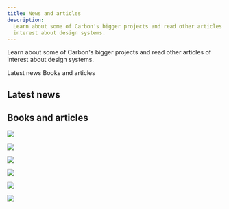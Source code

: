 ```yaml
---
title: News and articles
description:
  Learn about some of Carbon's bigger projects and read other articles of
  interest about design systems.
---
```


<PageDescription>

Learn about some of Carbon's bigger projects and read other articles of interest
about design systems.

</PageDescription>

<AnchorLinks>
  <AnchorLink>Latest news</AnchorLink>
  <AnchorLink>Books and articles</AnchorLink>
</AnchorLinks>

## Latest news

<MediumPosts postLimit={9} />

## Books and articles

<Row>
<Column colLg={4} colMd={4} noGutterMdLeft>

<ArticleCard
    title="Design + Open Source"
    author="Gaby Moreno Cesar"
    date="August 11, 2020"
    href="https://medium.com/design-ibm/design-open-source-lessons-from-a-year-of-contributing-to-the-kubernetes-project-a85120acc890"
    >

![](/images/kubernetes_16x9.png)

</ArticleCard>
</Column>

<Column colLg={4} colMd={4}  noGutterMdLeft>
  <ArticleCard
    title="Writing Is Designing"
    href="https://rosenfeldmedia.com/books/writing-is-designing/">

![](images/writing-is-designing-img.png)

  </ArticleCard>
</Column>
<Column colLg={4} colMd={4} noGutterMdLeft>
  <ArticleCard
    title="Smashing Magazine’s “Design Systems” Book"
    href="https://www.smashingmagazine.com/design-systems-book/">

![](images/Featured_01.png)

  </ArticleCard>
</Column>

<Column colLg={4} colMd={4}  noGutterMdLeft>
  <ArticleCard
    title="Path to Design System Maturity"
    href="https://medium.com/ux-power-tools/the-path-to-design-system-maturity-d403daba692a">

![](images/Featured_03.png)

  </ArticleCard>
</Column>
<Column  colLg={4} colMd={4} noGutterMdLeft>
  <ArticleCard
    title="Responsive Web Design Podcast"
    href="https://responsivewebdesign.com/podcast/ibm-carbon/">

![](images/Featured_04.png)

  </ArticleCard>
</Column>
<Column colLg={4} colMd={4}  noGutterMdLeft>
  <ArticleCard
    title="UX Pin Virtual Design Summit"
    href="https://www.youtube.com/watch?v=eSvq5MieOdw&t=144s">

![](images/Featured_05.png)

  </ArticleCard>
</Column>
</Row>

